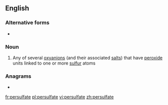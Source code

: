 ==English==

===Alternative forms===
* {{l|en|persulphate}}

===Noun===
{{wikipedia}}
{{en-noun}}

# {{label|en|inorganic chemistry}} Any of several [[oxyanion]]s (and their associated [[salt]]s) that have [[peroxide]] units linked to one or more [[sulfur]] atoms

===Anagrams===
* {{l|en|afterpulse}}

[[fr:persulfate]]
[[pl:persulfate]]
[[vi:persulfate]]
[[zh:persulfate]]